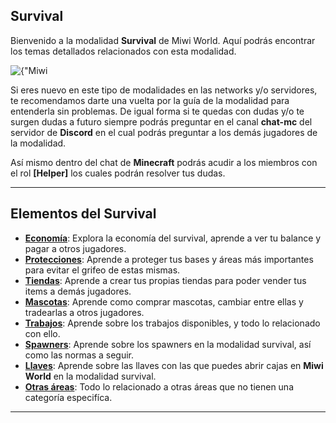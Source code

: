 
## Survival

Bienvenido a la modalidad **Survival** de Miwi World.
Aquí podrás encontrar los temas detallados relacionados con esta modalidad.

<div className={"relative w-full h-[300px]"}>
    <Image
        src={"/titles/Miwi Survival.png"}
        alt={"Miwi World Survival"}
        fill={true}
    />
</div>

Si eres nuevo en este tipo de modalidades en las networks y/o servidores, te recomendamos darte una vuelta por la guía de la modalidad para entenderla sin problemas.
De igual forma si te quedas con dudas y/o te surgen dudas a futuro siempre podrás preguntar en el canal **chat-mc** del servidor de **Discord**
en el cual podrás preguntar a los demás jugadores de la modalidad.

Así mismo dentro del chat de **Minecraft** podrás acudir a los miembros con el rol **[Helper]**
los cuales podrán resolver tus dudas.

---

## Elementos del Survival

- [**Economía**](/guide/economy): Explora la economía del survival, aprende a ver tu balance y pagar a otros jugadores.
- [**Protecciones**](/guide/protections): Aprende a proteger tus bases y áreas más importantes para evitar el grifeo de estas mismas.
- [**Tiendas**](/guide/shops): Aprende a crear tus propias tiendas para poder vender tus items a demás jugadores.
- [**Mascotas**](/guide/pets): Aprende como comprar mascotas, cambiar entre ellas y tradearlas a otros jugadores.
- [**Trabajos**](/guide/jobs): Aprende sobre los trabajos disponibles, y todo lo relacionado con ello.
- [**Spawners**](/guide/spawners): Aprende sobre los spawners en la modalidad survival, así como las normas a seguir.
- [**Llaves**](/guide/keys): Aprende sobre las llaves con las que puedes abrir cajas en **Miwi World** en la modalidad survival.
- [**Otras áreas**](/guide/survival-others): Todo lo relacionado a otras áreas que no tienen una categoría especifíca.

---
